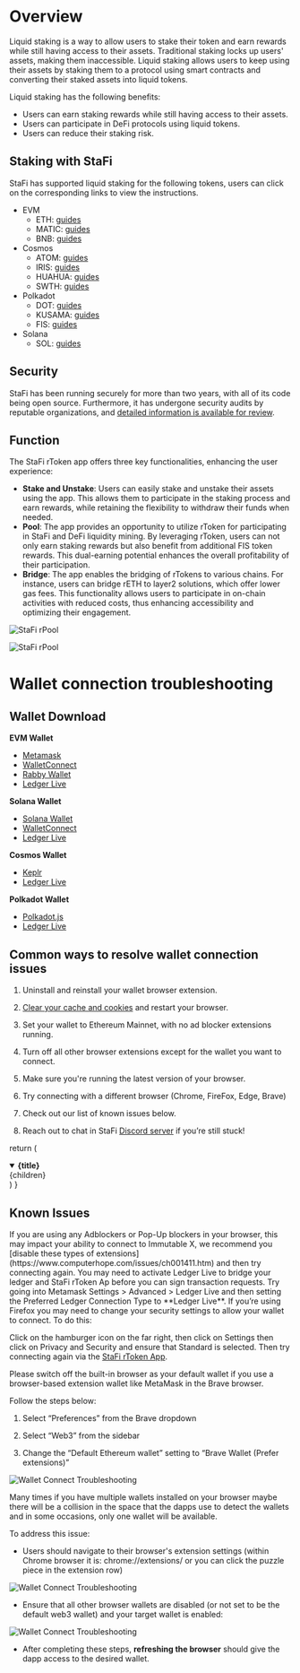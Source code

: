 # Overview

Liquid staking is a way to allow users to stake their token and earn rewards while still having access to their assets. Traditional staking locks up users' assets, making them inaccessible. Liquid staking allows users to keep using their assets by staking them to a protocol using smart contracts and converting their staked assets into liquid tokens.

Liquid staking has the following benefits:
- Users can earn staking rewards while still having access to their assets.
- Users can participate in DeFi protocols using liquid tokens.
- Users can reduce their staking risk.

## Staking with StaFi
StaFi has supported liquid staking for the following tokens, users can click on the corresponding links to view the instructions.
- EVM
  - ETH: [guides](/stakingeth)
  - MATIC: [guides](/stakingmatic)
  - BNB: [guides](/stakingbnb)
- Cosmos
  - ATOM: [guides](/stakingatom)
  - IRIS: [guides](/stakingiris)
  - HUAHUA: [guides](/stakinghuahua)
  - SWTH: [guides](/stakingswth)
- Polkadot
  - DOT: [guides](/stakingdot)
  - KUSAMA: [guides](/stakingkusama)
  - FIS: [guides](/stakingfis)
- Solana
  - SOL: [guides](/stakingsol)

## Security

StaFi has been running securely for more than two years, with all of its code being open source. Furthermore, it has undergone security audits by reputable organizations, and [detailed information is available for review](/audit).

## Function

The StaFi rToken app offers three key functionalities, enhancing the user experience:
- **Stake and Unstake**: Users can easily stake and unstake their assets using the app. This allows them to participate in the staking process and earn rewards, while retaining the flexibility to withdraw their funds when needed.
- **Pool**: The app provides an opportunity to utilize rToken for participating in StaFi and DeFi liquidity mining. By leveraging rToken, users can not only earn staking rewards but also benefit from additional FIS token rewards. This dual-earning potential enhances the overall profitability of their participation.
- **Bridge**: The app enables the bridging of rTokens to various chains. For instance, users can bridge rETH to layer2 solutions, which offer lower gas fees. This functionality allows users to participate in on-chain activities with reduced costs, thus enhancing accessibility and optimizing their engagement.

![StaFi rPool](/image/stakingoverview_1.png)

![StaFi rPool](/image/stakingoverview_2.png)


# Wallet connection troubleshooting

## Wallet Download

**EVM Wallet**

- [Metamask](https://metamask.io/download/)
- [WalletConnect](https://walletconnect.com/products)
- [Rabby Wallet](https://rabby.io/)
- [Ledger Live](https://www.ledger.com/ledger-live)

**Solana Wallet**

- [Solana Wallet](https://phantom.app/download)
- [WalletConnect](https://walletconnect.com/products)
- [Ledger Live](https://www.ledger.com/ledger-live)

**Cosmos Wallet**

- [Keplr](https://www.keplr.app/)
- [Ledger Live](https://www.ledger.com/ledger-live)

**Polkadot Wallet**

- [Polkadot.js](https://polkadot.js.org/extension/)
- [Ledger Live](https://www.ledger.com/ledger-live)

## Common ways to resolve wallet connection issues

1. Uninstall and reinstall your wallet browser extension.

2. [Clear your cache and cookies](https://its.uiowa.edu/support/article/719) and restart your browser.

3. Set your wallet to Ethereum Mainnet, with no ad blocker extensions running. 

4. Turn off all other browser extensions except for the wallet you want to connect.

5. Make sure you're running the latest version of your browser.

6. Try connecting with a different browser (Chrome, FireFox, Edge, Brave)

7. Check out our list of known issues below.

8. Reach out to chat in StaFi [Discord server](https://discord.com/invite/jB77etn) if you’re still stuck!

  return (
    <details
      open
      className="last-of-type:mb-0 rounded-lg bg-neutral-50 dark:bg-neutral-800 p-2 mt-4"
    >
      <summary>
        <strong className="text-lg">{title}</strong>
      </summary>
      <div className="nx-p-2">{children}</div>
    </details>
  )
}

## Known Issues

<FAQBox title="Adblockers/Pop-Up blockers conflict with browser wallets">
If you are using any Adblockers or Pop-Up blockers in your browser, this may impact your ability to connect to Immutable X, we recommend you [disable these types of extensions](https://www.computerhope.com/issues/ch001411.htm) and then try connecting again.
</FAQBox>

<FAQBox title="Ledger Live Hardware wallet">
You may need to activate Ledger Live to bridge your ledger and StaFi rToken Ap before you can sign transaction requests. Try going into Metamask Settings > Advanced > Ledger Live and then setting the Preferred Ledger Connection Type to **Ledger Live**.
</FAQBox>

<FAQBox title="Firefox Security Settings">
If you’re using Firefox you may need to change your security settings to allow your wallet to connect. To do this:

Click on the hamburger icon on the far right, then click on Settings then click on Privacy and Security and ensure that Standard is selected. Then try connecting again via the [StaFi rToken App](https://app.stafi.io/).
</FAQBox>

<FAQBox title="Brave Browser Default Web3 Wallet">
Please switch off the built-in browser as your default wallet if you use a browser-based extension wallet like MetaMask in the Brave browser.

Follow the steps below:

1) Select “Preferences” from the Brave dropdown

2) Select “Web3” from the sidebar

3) Change the “Default Ethereum wallet” setting to “Brave Wallet (Prefer extensions)”

![Wallet Connect Troubleshooting](/image/wallet-connect-troubleshoot1)
</FAQBox>

<FAQBox title="Multiple Wallets Installed">
Many times if you have multiple wallets installed on your browser maybe there will be a collision in the space that the dapps use to detect the wallets and in some occasions, only one wallet will be available.

To address this issue:

- Users should navigate to their browser's extension settings (within Chrome browser it is: chrome://extensions/ or you can click the puzzle piece in the extension row)

![Wallet Connect Troubleshooting](/image/wallet-connect-troubleshoot2)

- Ensure that all other browser wallets are disabled (or not set to be the default web3 wallet) and your target wallet is enabled:

![Wallet Connect Troubleshooting](/image/wallet-connect-troubleshoot3)

- After completing these steps, **refreshing the browser** should give the dapp access to the desired wallet.
</FAQBox>
